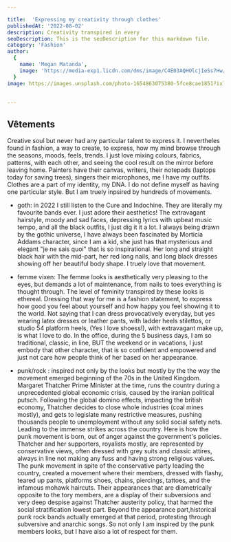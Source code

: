 ```yaml
---

title:  'Expressing my creativity through clothes'
publishedAt: '2022-08-02'
description: Creativity transpired in every  
seoDescription: This is the seoDescription for this markdown file.
category: 'Fashion'
author:
  {
    name: 'Megan Matanda',
    image: 'https://media-exp1.licdn.com/dms/image/C4E03AQHOlcjIeSs7Hw/profile-displayphoto-shrink_200_200/0/1656079264419?e=1665014400&v=beta&t=iqNsDEnusO-SGUDunM-TC5ZJcMGGMq6Yn_xWwOVYXvE',
  }
image: https://images.unsplash.com/photo-1654863075380-5fce8cae1851?ixlib=rb-1.2.1&ixid=MnwxMjA3fDB8MHx0b3BpYy1mZWVkfDMyfGJvOGpRS1RhRTBZfHxlbnwwfHx8fA%3D%3D&auto=format&fit=crop&w=500&q=60'
  
 
---
```

## Vêtements

Creative soul but never had any particular talent to express it. I nevertheles found in fashion, a way to create, to express, how my mind browse through the seasons, moods, feels, trends. I just love mixing colours, fabrics, patterns, with each other, and seeing the cool result on the mirror before leaving home. Painters have their canvas, writers, their notepads (laptops today for saving trees), singers their microphones, me I have my outfits. Clothes are a part of my identity, my DNA. I do not define myself as having one particular style. But I am truely inpsired by hundreds of movements.

- goth: in 2022 I still listen to the Cure and Indochine. They are literally my favourite bands ever. I just adore their aesthetics! The extravagant hairstyle, moody and sad faces, depressing lyrics with upbeat music tempo, and all the black outfits, I just dig it it a lot. I always being drawn by the gothic universe, I have always been fascinated by Morticia Addams character, since I am a kid, she just has that mysterious and elegant "je ne sais quoi" that is so inspirational. Her long  and straight black hair with the mid-part, her red long nails, and long black dresses showing off her beautiful body shape. I truely love that movement.

- femme vixen: The femme looks is aesthetically very pleasing to the eyes, but demands a lot of maintenance, from nails to toes everything is thought through. The level of feminity transpired by these looks is ethereal. Dressing that way for me is a fashion statement, to express how good you feel about yourself and how happy you feel showing it to the world. Not saying that I can dress provocatively everyday, but yes wearing latex dresses or leather pants, with ladder heels stilettos, or studio 54 platform heels, (Yes I love shoess!), with extravagant make up, is what I love to do. In the office, during the 5 business days, I am so traditional, classic, in line, BUT the weekend or in vacations, I just embody that other character, that is so confident and empowered and just not care how people think of her based on her appearance.

- punk/rock : inspired not only by the looks but mostly by the the way the movement emerged beginning of the 70s in the United Kingdom. Margaret Thatcher Prime Minister at the time, runs the country during a unprecedented global economic crisis, caused by the iranian political putsch. Following the global domino effects, impacting the british economy, Thatcher decides to close whole industries (coal mines mostly), and gets to legislate many restrictive measures, pushing thousands people to unemployment without any solid social safety nets. Leading to the immense strikes across the country. Here is how the punk movement is born, out of anger against the government's policies. 
      Thatcher and her supporters, royalists mostly, are represented by conservative views, often dressed with grey suits and classic attires, always in line not making any fuss and having strong religious values. The punk movement in spite of the conservative party leading the country, created a movement where their members, dressed with flashy, teared up pants, platforms shoes, chains, piercings, tattoes, and the infamous mohawk haircuts. Their appearances that are diametrically opposite to the tory members, are a display of their subversions and very deep despise against Thatcher austerity policy, that harmed the social stratification lowest part. Beyond the appearance part,historical punk rock bands actually emerged at that period, protesting through subversive and anarchic songs. So not only I am inspired by the punk members looks, but I have also a lot of respect for them.


